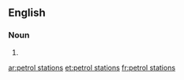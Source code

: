 ==English==

===Noun===
{{head|en|head=[[petrol]] [[station]]s}}

# {{plural of|petrol station}}

[[ar:petrol stations]]
[[et:petrol stations]]
[[fr:petrol stations]]
